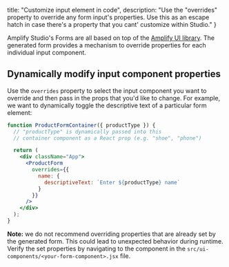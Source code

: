   title: "Customize input element in code",
  description: "Use the \"overrides\" property to override any form input's properties. Use this as an escape hatch in case there's a property that you cant' customize within Studio."
}

Amplify Studio's Forms are all based on top of the [Amplify UI library](https://ui.docs.amplify.aws/). The generated form provides a mechanism to override properties for each individual input component.

## Dynamically modify input component properties

Use the `overrides` property to select the input component you want to override and then pass in the props that you'd like to change. For example, we want to dynamically toggle the descriptive text of a particular form element:

```jsx
function ProductFormContainer({ productType }) {
  // "productType" is dynamically passed into this
  // container component as a React prop (e.g. "shoe", "phone")

  return (
    <div className="App">
      <ProductForm
        overrides={{
          name: {
            descriptiveText: `Enter ${productType} name`
          }
        }}
      />
    </div>
  );
}
```

**Note:** we do not recommend overriding properties that are already set by the generated form. This could lead to unexpected behavior during runtime. Verify the set properties by navigating to the component in the `src/ui-components/<your-form-component>.jsx` file.